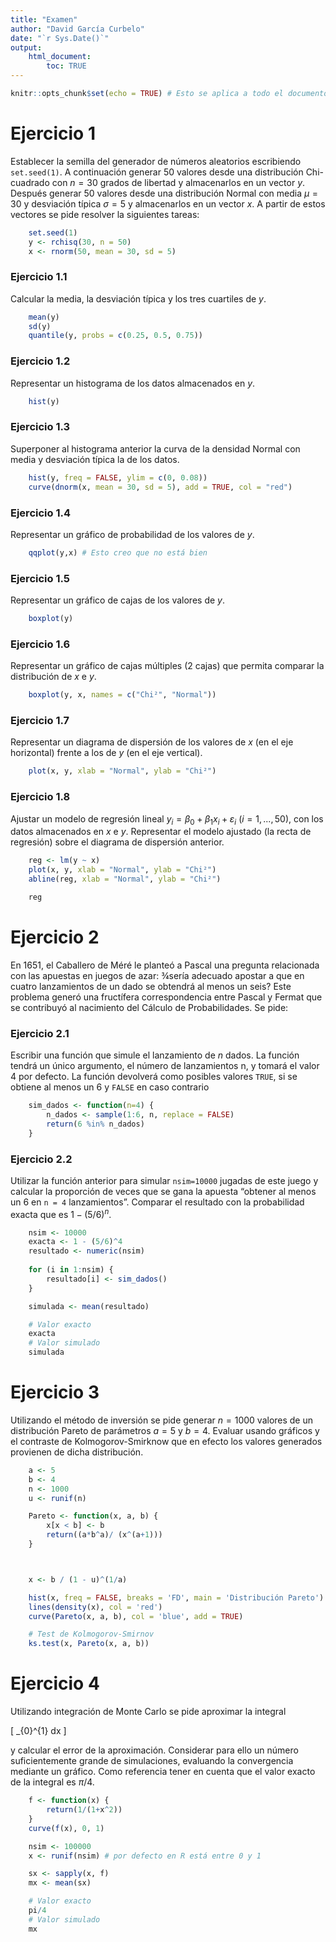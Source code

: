 ```yaml
---
title: "Examen"
author: "David García Curbelo"
date: "`r Sys.Date()`"
output: 
    html_document:
        toc: TRUE
---
```



```r
knitr::opts_chunk$set(echo = TRUE) # Esto se aplica a todo el documento
```

# Ejercicio 1

Establecer la semilla del generador de números aleatorios escribiendo `set.seed(1)`. A continuación
generar 50 valores desde una distribución Chi-cuadrado con $n = 30$ grados de libertad y almacenarlos
en un vector $y$. Después generar 50 valores desde una distribución Normal con media $\mu = 30$ y
desviación típica $\sigma = 5$ y almacenarlos en un vector $x$. A partir de estos vectores se pide resolver la
siguientes tareas:

```r
    set.seed(1)
    y <- rchisq(30, n = 50)
    x <- rnorm(50, mean = 30, sd = 5)
```

### Ejercicio 1.1

Calcular la media, la desviación típica y los tres cuartiles de $y$.
```r
    mean(y)
    sd(y)
    quantile(y, probs = c(0.25, 0.5, 0.75))
```


### Ejercicio 1.2

Representar un histograma de los datos almacenados en $y$.
```r
    hist(y)
```


### Ejercicio 1.3

Superponer al histograma anterior la curva de la densidad Normal con media y desviación
típica la de los datos.
```r
    hist(y, freq = FALSE, ylim = c(0, 0.08))
    curve(dnorm(x, mean = 30, sd = 5), add = TRUE, col = "red")
```


### Ejercicio 1.4

Representar un gráfico de probabilidad de los valores de $y$.
```r
    qqplot(y,x) # Esto creo que no está bien
```


### Ejercicio 1.5

Representar un gráfico de cajas de los valores de $y$.
```r
    boxplot(y)
```


### Ejercicio 1.6

Representar un gráfico de cajas múltiples (2 cajas) que permita comparar la distribución de $x$ e $y$.
```r
    boxplot(y, x, names = c("Chi²", "Normal"))
```


### Ejercicio 1.7

Representar un diagrama de dispersión de los valores de $x$ (en el eje horizontal) frente a los de $y$ (en el eje vertical).
```r
    plot(x, y, xlab = "Normal", ylab = "Chi²")
```


### Ejercicio 1.8

Ajustar un modelo de regresión lineal $y_i = \beta_0 + \beta_1 x_i + \varepsilon_i$ ($i = 1, . . . , 50$), con los datos 
almacenados en $x$ e $y$. Representar el modelo ajustado (la recta de regresión) sobre el diagrama de dispersión anterior.
```r
    reg <- lm(y ~ x)
    plot(x, y, xlab = "Normal", ylab = "Chi²")
    abline(reg, xlab = "Normal", ylab = "Chi²")

    reg
```



# Ejercicio 2

En 1651, el Caballero de Méré le planteó a Pascal una pregunta relacionada con las apuestas en
juegos de azar: ¾sería adecuado apostar a que en cuatro lanzamientos de un dado se obtendrá al
menos un seis? Este problema generó una fructífera correspondencia entre Pascal y Fermat que se
contribuyó al nacimiento del Cálculo de Probabilidades. Se pide:

### Ejercicio 2.1

Escribir una función que simule el lanzamiento de *n* dados. La función tendrá un único argumento, el número de lanzamientos n, y tomará el valor 4 por defecto. La función devolverá
como posibles valores `TRUE`, si se obtiene al menos un 6 y `FALSE` en caso contrario
```r
    sim_dados <- function(n=4) {
        n_dados <- sample(1:6, n, replace = FALSE)
        return(6 %in% n_dados)
    }
```

### Ejercicio 2.2

Utilizar la función anterior para simular `nsim=10000` jugadas de este juego y calcular la proporción 
de veces que se gana la apuesta "obtener al menos un 6 en `n = 4` lanzamientos". Comparar
el resultado con la probabilidad exacta que es $1 - (5/6)^n$.
```r
    nsim <- 10000
    exacta <- 1 - (5/6)^4
    resultado <- numeric(nsim)
    
    for (i in 1:nsim) {
        resultado[i] <- sim_dados()
    }

    simulada <- mean(resultado)
```

```r
    # Valor exacto
    exacta
    # Valor simulado
    simulada
```



# Ejercicio 3

Utilizando el método de inversión se pide generar $n = 1000$ valores de un distribución Pareto de
parámetros $a = 5$ y $b = 4$. Evaluar usando gráficos y el contraste de Kolmogorov-Smirknow que en
efecto los valores generados provienen de dicha distribución.

```r
    a <- 5
    b <- 4
    n <- 1000
    u <- runif(n)

    Pareto <- function(x, a, b) {
        x[x < b] <- b
        return((a*b^a)/ (x^(a+1)))
    }



    x <- b / (1 - u)^(1/a)

    hist(x, freq = FALSE, breaks = 'FD', main = 'Distribución Pareto')
    lines(density(x), col = 'red')
    curve(Pareto(x, a, b), col = 'blue', add = TRUE)
```

```r
    # Test de Kolmogorov-Smirnov
    ks.test(x, Pareto(x, a, b))
```



# Ejercicio 4

Utilizando integración de Monte Carlo se pide aproximar la integral

\[
    \int_{0}^{1} \frac{1}{1+x^2} dx
\]

y calcular el error de la aproximación. Considerar para ello un número suficientemente grande de
simulaciones, evaluando la convergencia mediante un gráfico. Como referencia tener en cuenta que el
valor exacto de la integral es $\pi/4$.

    
```r
    f <- function(x) {
        return(1/(1+x^2))
    }
    curve(f(x), 0, 1)

    nsim <- 100000
    x <- runif(nsim) # por defecto en R está entre 0 y 1

    sx <- sapply(x, f)
    mx <- mean(sx)
```

```r
    # Valor exacto
    pi/4
    # Valor simulado
    mx
```

